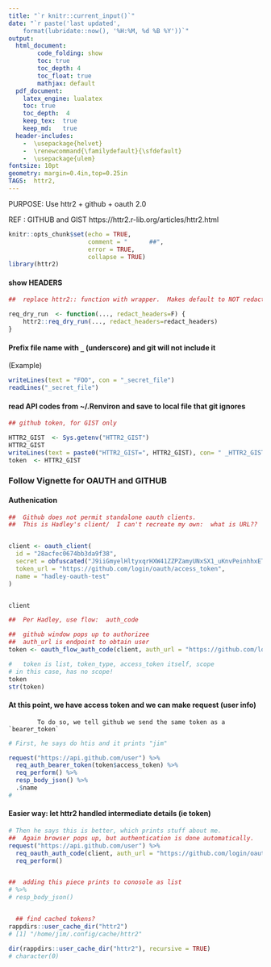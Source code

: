 ```yaml
--- 
title: "`r knitr::current_input()`"
date: "`r paste('last updated', 
    format(lubridate::now(), '%H:%M, %d %B %Y'))`"
output: 
  html_document:
        code_folding: show
        toc: true 
        toc_depth: 4
        toc_float: true
        mathjax: default
  pdf_document:   
    latex_engine: lualatex  
    toc: true
    toc_depth:  4   
    keep_tex:  true  
    keep_md:   true  
  header-includes:  
    -  \usepackage{helvet}  
    -  \renewcommand{\familydefault}{\sfdefault}  
    -  \usepackage{ulem}
fontsize: 10pt   
geometry: margin=0.4in,top=0.25in   
TAGS:  httr2,
---
```


PURPOSE:    Use httr2 + github + oauth 2.0

REF : GITHUB and GIST
https://httr2.r-lib.org/articles/httr2.html

```r
knitr::opts_chunk$set(echo = TRUE,
                      comment = "      ##",
                      error = TRUE,
                      collapse = TRUE)
library(httr2)
```

#### show HEADERS

```r

##  replace httr2:: function with wrapper.  Makes default to NOT redact.

req_dry_run  <- function(..., redact_headers=F) {
    httr2::req_dry_run(..., redact_headers=redact_headers)
}
```


####	Prefix file name with `_` (underscore) and git will not include it
(Example) 
```r
writeLines(text = "FOO", con = "_secret_file") 
readLines("_secret_file")

```

#### read API codes from ~/.Renviron and save to local file that git ignores
```r
## github token, for GIST only

HTTR2_GIST  <- Sys.getenv("HTTR2_GIST")
HTTR2_GIST
writeLines(text = paste0("HTTR2_GIST=", HTTR2_GIST), con= " _HTTR2_GIST")
token  <- HTTR2_GIST
```


###   Follow Vignette for OAUTH and GITHUB 

####    Authenication
```r

##	Github does not permit standalone oauth clients.
##  This is Hadley's client/  I can't recreate my own:  what is URL??


client <- oauth_client(
  id = "28acfec0674bb3da9f38",
  secret = obfuscated("J9iiGmyelHltyxqrHXW41ZZPZamyUNxSX1_uKnvPeinhhxET_7FfUs2X0LLKotXY2bpgOMoHRCo"),
  token_url = "https://github.com/login/oauth/access_token",
  name = "hadley-oauth-test"
)


client

##	Per Hadley, use flow:  auth_code

##  github window pops up to authorizee 
##	auth_url is endpoint to obtain user
token <- oauth_flow_auth_code(client, auth_url = "https://github.com/login/oauth/authorize")

#	token is list, token_type, access_token itself, scope
# in this case, has no scope!
token
str(token)
```


####    At this point, we have access token and we can make request (user info)
			To do so, we tell github we send the same token as a `bearer_token`
```r

# First, he says do htis and it prints "jim"

request("https://api.github.com/user") %>% 
  req_auth_bearer_token(token$access_token) %>% 
  req_perform() %>% 
  resp_body_json() %>%
  .$name
# 
```


####	Easier way:  let httr2 handled intermediate details (ie token) 
```r

# Then he says this is better, which prints stuff about me.
##	Again browser pops up, but authentication is done automatically.
request("https://api.github.com/user") %>% 
  req_oauth_auth_code(client, auth_url = "https://github.com/login/oauth/authorize") %>% 
  req_perform() 


##	adding this piece prints to conosole as list
# %>% 
# resp_body_json()


  ## find cached tokens?
rappdirs::user_cache_dir("httr2")
# [1] "/home/jim/.config/cache/httr2"

dir(rappdirs::user_cache_dir("httr2"), recursive = TRUE)
# character(0)
```




